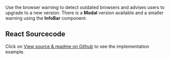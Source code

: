 Use the browser warning to detect outdated browsers and advises users to upgrade to a new version. There is a **Modal** version available and a smaller warning using the **InfoBar** component.

## React Sourcecode

Click on [View source & readme on Github](https://github.com/wfp/ui/blob/master/src/documentation/BrowserWarning) to see the implementation example.
